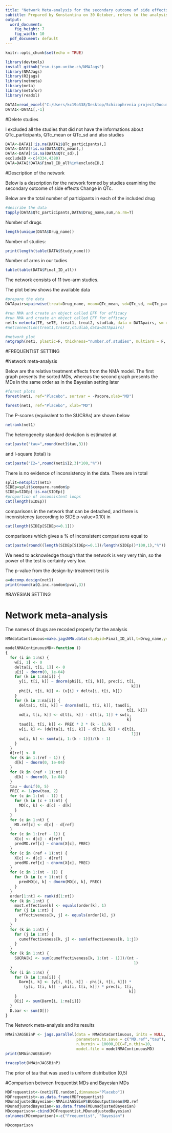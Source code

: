 ```yaml
---
title: "Network Meta-analysis for the secondary outcome of side effects: Change in QTC"
subtitle: Prepared by Konstantina on 30 October, refers to the analysis in both frequentist and Bayesian setting
output:
  word_document:
    fig_height: 7
    fig_width: 10
  pdf_document: default
---
```


```r
knitr::opts_chunk$set(echo = TRUE)
```


```r
library(devtools)
install_github("esm-ispm-unibe-ch/NMAJags")
library(NMAJags)
library(R2jags)
library(netmeta)
library(meta)
library(metafor)
library(readxl)
```


```r
DATA1=read_excel("C:/Users/kc19o338/Desktop/Schizophrenia project/Documentation of Schizophrenia relapses/Analysis schizofrenia/Datasets/dataset_relapse_oral and depot pooled.xlsx", na="99999")
DATA1<-DATA1[,-1]
```
#Delete studies

I excluded all the studies that did not have the informations about QTc_participants, QTc_mean or QTc_sd and also studies 
```r
DATA<-DATA1[!is.na(DATA1$QTc_participants),]
DATA<-DATA[!is.na(DATA$QTc_mean),]
DATA<-DATA[!is.na(DATA$QTc_sd),]
excludeID <-c(4334,4380)
DATA=DATA[!DATA$Final_ID_all%in%excludeID,]

```

#Description of the network

Below is a description for the network formed by studies examining the secondary outcome of side effects Change in QTc.

Below are the total number of participants in each of the included drug
```r
#describe the data
tapply(DATA$QTc_participants,DATA$Drug_name,sum,na.rm=T)

```
Number of drugs
```r
length(unique(DATA$Drug_name))
```
Number of studies:
```r
print(length(table(DATA$Study_name)))
```

Number of arms in our tudies
```r
table(table(DATA$Final_ID_all))
```

The network consists of 11 two-arm studies.

The plot below shows the available data

```r
#prepare the data
DATApairs=pairwise(treat=Drug_name, mean=QTc_mean, sd=QTc_sd, n=QTc_participants, data=DATA, sm="MD", studlab=Final_ID_all, allstudies = TRUE)

#run NMA and create an object called EFF for efficacy
#run NMA and create an object called EFF for efficacy
net1<-netmeta(TE, seTE, treat1, treat2, studlab, data = DATApairs, sm = "MD", comb.random=TRUE, comb.fixed=FALSE, prediction=TRUE, ref="Placebo")
#netconnection(treat1,treat2,studlab,data=DATApairs)
```


```r

#network plot
netgraph(net1, plastic=F, thickness="number.of.studies", multiarm = F, points=T, col=1)
```

#FREQUENTIST SETTING

#Network meta-analysis 

Below are the relative treatment effects from the NMA model. 
The first graph presents the sorted MDs, whereas the second graph presents the MDs in the same order as in the Bayesian setting later 

```r

#forest plots
forest(net1, ref="Placebo", sortvar = -Pscore,xlab="MD")

forest(net1, ref="Placebo", xlab="MD")
```


The P-scores (equivalent to the SUCRAs) are shown below
```r
netrank(net1)
```


The heterogeneity standard deviation is estimated at
```r
cat(paste("tau=",round(net1$tau,3)))
```

and I-square (total) is 
```r
cat(paste("I2=",round(net1$I2,3)*100,"%"))
```


There is no evidence of inconsistency in the data. There are in total

```r
split=netsplit(net1) 
SIDEp=split$compare.random$p
SIDEp=SIDEp[!is.na(SIDEp)]
#proportion of inconsistent loops
cat(length(SIDEp))
```

comparisons in the network that can be detached, and there is inconsistency (according to SIDE p-value<0.10) in

```r
cat(length(SIDEp[SIDEp<=0.1]))
```
comparisons which gives a % of inconsistent comparisons equal to
```r
cat(paste(round((length(SIDEp[SIDEp<=0.1])/length(SIDEp))*100,1),"%"))
```

We need to acknowledge though that the network is very very thin, so the power of the test is certainty very low. 


The p-value from the design-by-treatment test is

```r
a=decomp.design(net1)
print(round(a$Q.inc.random$pval,3))
```
#BAYESIAN SETTING

# Network meta-analysis

The names of drugs are recoded properly for the analysis

```r
NMAdataContinuous=make.jagsNMA.data(studyid=Final_ID_all,t=Drug_name,y=QTc_mean, sd=QTc_sd, n=QTc_participants,data=DATA,type="cont",reference = "Placebo")

```


```r
modelNMAContinuousMD<-function () 
{
  for (i in 1:ns) {
    w[i, 1] <- 0
    delta[i, t[i, 1]] <- 0
    u[i] ~ dnorm(0, 1e-04)
    for (k in 1:na[i]) {
      y[i, t[i, k]] ~ dnorm(phi[i, t[i, k]], prec[i, t[i, 
                                                       k]])
      phi[i, t[i, k]] <- (u[i] + delta[i, t[i, k]])
    }
    for (k in 2:na[i]) {
      delta[i, t[i, k]] ~ dnorm(md[i, t[i, k]], taud[i, 
                                                     t[i, k]])
      md[i, t[i, k]] <- d[t[i, k]] - d[t[i, 1]] + sw[i, 
                                                     k]
      taud[i, t[i, k]] <- PREC * 2 * (k - 1)/k
      w[i, k] <- (delta[i, t[i, k]] - d[t[i, k]] + d[t[i, 
                                                       1]])
      sw[i, k] <- sum(w[i, 1:(k - 1)])/(k - 1)
    }
  }
  d[ref] <- 0
  for (k in 1:(ref - 1)) {
    d[k] ~ dnorm(0, 1e-04)
  }
  for (k in (ref + 1):nt) {
    d[k] ~ dnorm(0, 1e-04)
  }
  tau ~ dunif(0, 5)
  PREC <- 1/pow(tau, 2)
  for (c in 1:(nt - 1)) {
    for (k in (c + 1):nt) {
      MD[c, k] <- d[c] - d[k]
    }
  }
  for (c in 1:nt) {
    MD.ref[c] <- d[c] - d[ref]
  }
  for (c in 1:(ref - 1)) {
    X[c] <- d[c] - d[ref]
    predMD.ref[c] ~ dnorm(X[c], PREC)
  }
  for (c in (ref + 1):nt) {
    X[c] <- d[c] - d[ref]
    predMD.ref[c] ~ dnorm(X[c], PREC)
  }
  for (c in 1:(nt - 1)) {
    for (k in (c + 1):nt) {
      predMD[c, k] ~ dnorm(MD[c, k], PREC)
    }
  }
  order[1:nt] <- rank(d[1:nt])
  for (k in 1:nt) {
    most.effective[k] <- equals(order[k], 1)
    for (j in 1:nt) {
      effectiveness[k, j] <- equals(order[k], j)
    }
  }
  for (k in 1:nt) {
    for (j in 1:nt) {
      cumeffectiveness[k, j] <- sum(effectiveness[k, 1:j])
    }
  }
  for (k in 1:nt) {
    SUCRA[k] <- sum(cumeffectiveness[k, 1:(nt - 1)])/(nt - 
                                                        1)
  }
  for (i in 1:ns) {
    for (k in 1:na[i]) {
      Darm[i, k] <- (y[i, t[i, k]] - phi[i, t[i, k]]) * 
        (y[i, t[i, k]] - phi[i, t[i, k]]) * prec[i, t[i, 
                                                      k]]
    }
    D[i] <- sum(Darm[i, 1:na[i]])
  }
  D.bar <- sum(D[])
}
```
The Network meta-analysis and its results
```r

NMAinJAGSBinP <- jags.parallel(data = NMAdataContinuous, inits = NULL, 
                               parameters.to.save = c("MD.ref","tau"), n.chains = 2, n.iter = 120000,
                               n.burnin = 10000,DIC=F,n.thin=10,
                               model.file = modelNMAContinuousMD)
print(NMAinJAGSBinP)


```


```r
traceplot(NMAinJAGSBinP)
```

The prior of tau that was used is uniform distribution (0,5)

#Comparison between frequentist MDs and Bayesian MDs 

```r
MDFrequentist<-(net1$TE.random[,dimnames="Placebo"])
MDFrequentist<-as.data.frame(MDFrequentist)
MDunadjustedBayesian<-NMAinJAGSBinP$BUGSoutput$mean$MD.ref
MDunadjustedBayesian<-as.data.frame(MDunadjustedBayesian)
MDcomparison<-cbind(MDFrequentist,MDunadjustedBayesian)
colnames(MDcomparison)<-c("Frequentist", "Bayesian")

```

```r
MDcomparison
```
